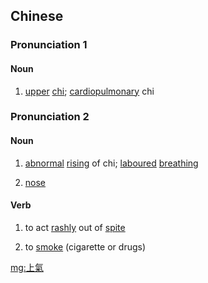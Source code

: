 {{also|上气}}
==Chinese==
{{zh-forms|s=上气}}

===Pronunciation 1===
{{zh-pron
|m=shàngqì
|c=soeng6 hei3
|cat=n
}}

====Noun====
{{zh-noun}}

# {{lb|zh|TCM}} [[upper]] [[chi]]; [[cardiopulmonary]] chi

===Pronunciation 2===
{{zh-pron
|m=shàngqì
|c=soeng5 hei3
|cat=n,v
}}

====Noun====
{{zh-noun}}

# {{lb|zh|TCM}} [[abnormal]] [[rising]] of chi; [[labour]]ed [[breathing]]
# {{lb|zh|Cantonese|slang}} [[nose]]

====Verb====
{{zh-verb}}

# {{lb|zh|literary}} to act [[rash]]ly out of [[spite]]
# {{lb|zh|Cantonese|slang}} to [[smoke]] (cigarette or drugs)

[[mg:上氣]]